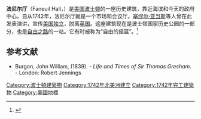{{Infobox nrhp | name = 法尼尔厅
 | nrhp_type = nhl
 | image = Faneuil Hall Boston Massachusetts.JPG
 | caption = 法尼尔厅东侧
 | location = [[波士顿|波士顿]]
 | lat_degrees = 42 | lat_minutes = 21 | lat_seconds = 35.86 | lat_direction = N
 | long_degrees = 71 | long_minutes = 3 | long_seconds = 24.31 | long_direction = W
 | area =
 | built =1742
 | architect= [[約翰·斯米博特|約翰·斯米博特]]，[[查爾斯·布爾芬奇|查爾斯·布爾芬奇]]
 | architecture= Georgian
|designated_nrhp_type= 1960年10月9日
 | added = 1966年10月15日
 | governing_body = 地方
 | refnum=66000368<ref name="nris">{{cite web|url=http://www.nr.nps.gov/ |title=National Register Information System |date=2007-01-23 |work=National Register of Historic Places |publisher=National Park Service |deadurl=yes |archiveurl=https://web.archive.org/web/20071002195303/http://www.nr.nps.gov/ |archivedate=2007-10-02 }}</ref>
}}

'''法尼尔厅'''（Faneuil Hall，{{pronEng|ˈfæn(j)əl}}）是[[美国|美国]][[波士顿|波士顿]]的一座历史建筑，靠近海滨和今天的政府中心。自从1742年，法尼尔厅就是一个市场和会议厅。[[塞缪尔·亚当斯|塞缪尔·亚当斯]]等人曾在此发表演讲，宣传[[美国独立|美国独立]]，脱离[[英国|英国]]。这座建筑现在是波士顿国家历史公园的一部分，也是[[自由之路|自由之路]]的一站。它有时被称为“自由的摇篮”。<ref>{{Cite web |url=http://www.celebrateboston.com/sites/faneuil-hall.htm |title=Faneuil Hall Boston, the Cradle of Liberty |accessdate=2010-02-24 |archive-date=2019-04-28 |archive-url=https://web.archive.org/web/20190428184956/http://www.celebrateboston.com/sites/faneuil-hall.htm |dead-url=no }}</ref>

==参考文献==
{{Reflist}}
*Burgon, John William, (1839). - ''Life and Times of Sir Thomas Gresham''. - London: Robert Jennings
{{commons cat|Faneuil Hall}}

{{Serial|前一個|[[波士顿屠杀|波士顿屠杀]]遗址 |在波士顿[[自由之路|自由之路]]中的位置<br/> '''法尼尔厅''' |下一個| Paul Revere House}}

[[Category:波士頓建築物|Category:波士頓建築物]]
[[Category:1742年北美洲建立|Category:1742年北美洲建立]]
[[Category:1742年完工建築物|Category:1742年完工建築物]]
[[Category:美國地標|Category:美國地標]]
